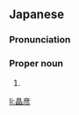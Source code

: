 ==Japanese==
{{ja-kanjitab|まさ|ひこ}}

===Pronunciation===
{{ja-pron|まさひこ}}

===Proper noun===
{{ja-pos|proper|まさひこ}}

# {{given name|male|lang=ja|sort=まさひこ}}

[[li:晶彦]]